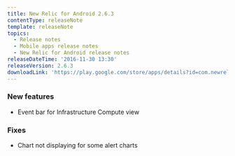 ```yaml
---
title: New Relic for Android 2.6.3
contentType: releaseNote
template: releaseNote
topics:
  - Release notes
  - Mobile apps release notes
  - New Relic for Android release notes
releaseDateTime: '2016-11-30 13:30'
releaseVersion: 2.6.3
downloadLink: 'https://play.google.com/store/apps/details?id=com.newrelic.rpm'
---
```


### New features

* Event bar for Infrastructure Compute view

### Fixes

* Chart not displaying for some alert charts
